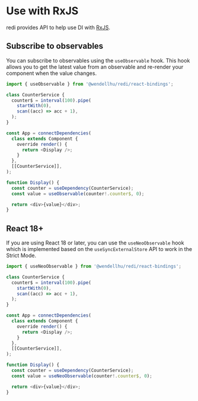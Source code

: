# Use with RxJS

redi provides API to help use DI with [RxJS](https://rxjs.dev/).

## Subscribe to observables

You can subscribe to observables using the `useObservable` hook. This hook allows you to get the latest value from an observable and re-render your component when the value changes.

```ts highlight=2
import { useObservable } from '@wendellhu/redi/react-bindings';

class CounterService {
  counter$ = interval(100).pipe(
    startWith(0),
    scan((acc) => acc + 1),
  );
}

const App = connectDependencies(
  class extends Component {
    override render() {
      return <Display />;
    }
  },
  [[CounterService]],
);

function Display() {
  const counter = useDependency(CounterService);
  const value = useObservable(counter!.counter$, 0);

  return <div>{value}</div>;
}
```

## React 18+

If you are using React 18 or later, you can use the `useNeoObservable` hook which is implemented based on the `useSyncExternalStore` API to work in the Strict Mode.

```ts highlight=2
import { useNeoObservable } from '@wendellhu/redi/react-bindings';

class CounterService {
  counter$ = interval(100).pipe(
    startWith(0),
    scan((acc) => acc + 1),
  );
}

const App = connectDependencies(
  class extends Component {
    override render() {
      return <Display />;
    }
  },
  [[CounterService]],
);

function Display() {
  const counter = useDependency(CounterService);
  const value = useNeoObservable(counter!.counter$, 0);

  return <div>{value}</div>;
}
```
